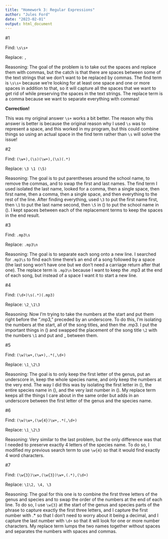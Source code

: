 ```yaml
---
title: "Homework 3: Regular Expressions"
author: "Jules Ford"
date: "2023-02-01"
output: html_document
---
```



#1


Find: `\s\s+`


Replace: `,`


Reasoning: The goal of the problem is to take out the spaces and replace them with commas, but the catch is that there are spaces between some of the text strings that we don’t want to be replaced by commas. The find term is `\s\s+` because we’re looking for at least one space and one or more spaces in addition to that, so it will capture all the spaces that we want to get rid of while preserving the spaces in the text strings. The replace term is a comma because we want to separate everything with commas!

**Correction!**

This was my original answer ` \s+` works a bit better. The reason why this answer is better is because the original reason why I used `\s` was to represent a space, and this worked in my program, but this could combine things so using an actual space in the find term rather than `\s` will solve the issue!

#2


Find: `(\w+),(\s)(\w+),(\s)(.*)`


Replace: `\3 \1 (\5)`


Reasoning: The goal is to put parentheses around the school name, to remove the commas, and to swap the first and last names. The find term I used isolated the last name, looked for a comma, then a single space, then first name, then a comma, then a single space, and then everything to the rest of the line. After finding everything, used `\3` to put the first name first, then `\1` to put the last name second, then `\5` in () to put the school name in (). I kept spaces between each of the replacement terms to keep the spaces in the end result.

#3


Find: `.mp3\s`


Replace: `.mp3\n`


Reasoning: The goal is to separate each song onto a new line. I searched for `.mp3\s` to find each time there’s an end of a song followed by a space (the last song won’t have one but we don’t need a carriage return after that one). The replace term is `.mp3\n` because I want to keep the .mp3 at the end of each song, but instead of a space I want it to start a new line.

#4


Find: `(\d+)\s(.*)(.mp3)`


Replace: `\2_\1\3`


Reasoning: Now I’m trying to take the numbers at the start and put them right before the “.mp3,” preceded by an underscore. To do this, I’m isolating the numbers at the start, all of the song titles, and then the .mp3. I put the important things in () and swapped the placement of the song title `\2` with the numbers `\1` and put and _ between them.

#5


Find: `(\w)\w+,(\w+),.*(,\d+)`


Replace: `\1_\2\3`


Reasoning: The goal is to only keep the first letter of the genus, put an underscore in, keep the whole species name, and only keep the numbers at the very end. The way I did this was by isolating the first letter in (), the entire species name in (), and the very last number in (). My replace term keeps all the things I care about in the same order but adds in an underscore between the first letter of the genus and the species name.

#6


Find: `(\w)\w+,(\w{4})\w+,.*(,\d+)`


Replace: `\1_\2\3`


Reasoning: Very similar to the last problem, but the only difference was that I needed to preserve exactly 4 letters of the species name. To do so, I modified my previous search term to use `\w{4}` so that it would find exactly 4 word characters.

#7


Find: `(\w{3})\w+,(\w{3})\w+,(.*),(\d+)`


Replace: `\1\2, \4, \3`


Reasoning: The goal for this one is to combine the first three letters of the genus and species and to swap the order of the numbers at the end of each line. To do so, I use `\w{3}` at the start of the genus and species parts of the phrase to capture exactly the first three letters, and I capture the first number with .* so that I don’t need to worry about it being a decimal, and I capture the last number with `\d+` so that it will look for one or more number characters. My replace term lumps the two names together without spaces and separates the numbers with spaces and commas.

